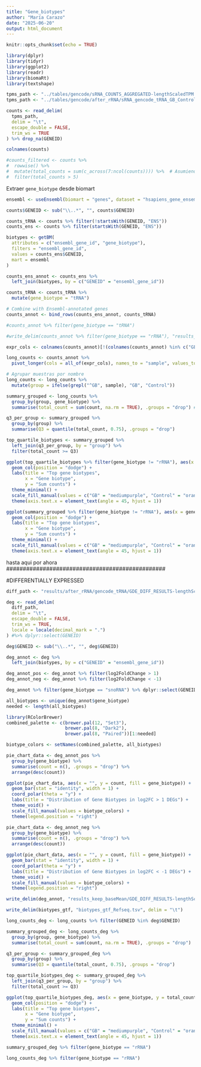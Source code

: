 ```yaml
---
title: "Gene_biotypes"
author: "María Carazo"
date: "2025-06-20"
output: html_document
---
```


```r
knitr::opts_chunk$set(echo = TRUE)
```


```r
library(dplyr)
library(tidyr)
library(ggplot2)
library(readr)
library(biomaRt)
library(textshape)
```

```r
tpms_path <- "../tables/gencode/sRNA_COUNTS_AGGREGATED-lengthScaledTPM.tab"
tpms_path <- "../tables/gencode/after_rRNA/sRNA_gencode_tRNA_GB_Control_COUNTS_AGGREGATED-lengthScaledTPM.tab"

counts <- read_delim(
  tpms_path, 
  delim = "\t", 
  escape_double = FALSE,
  trim_ws = TRUE
) %>% drop_na(GENEID)

colnames(counts)
```

```r
#counts_filtered <- counts %>%
#  rowwise() %>%
#  mutate(total_counts = sum(c_across(7:ncol(counts)))) %>%  # Asumiendo que las columnas 7+ son de counts
#  filter(total_counts > 5)
```


Extraer `gene_biotype` desde biomart
```r
ensembl <- useEnsembl(biomart = "genes", dataset = "hsapiens_gene_ensembl")  # humano; cambia a mouse si necesitas

counts$GENEID <- sub("\\..*", "", counts$GENEID)

counts_tRNA <- counts %>% filter(!startsWith(GENEID, "ENS"))
counts_ens <- counts %>% filter(startsWith(GENEID, "ENS"))

biotypes <- getBM(
  attributes = c("ensembl_gene_id", "gene_biotype"),
  filters = "ensembl_gene_id",
  values = counts_ens$GENEID,
  mart = ensembl
)
```

```r
counts_ens_annot <- counts_ens %>%
  left_join(biotypes, by = c("GENEID" = "ensembl_gene_id"))

counts_tRNA <- counts_tRNA %>%
  mutate(gene_biotype = "tRNA")

# Combine with Ensembl-annotated genes
counts_annot <- bind_rows(counts_ens_annot, counts_tRNA)

#counts_annot %>% filter(gene_biotype == "tRNA")
```

```r
#write_delim(counts_annot %>% filter(gene_biotype == "rRNA"), "results_refseq/rRNA_counts_refseq.tsv", delim = "\t")
```

```r
expr_cols <- colnames(counts_annot)[!(colnames(counts_annot) %in% c("GENEID", "GENENAME", "gene_biotype"))]

long_counts <- counts_annot %>%
  pivot_longer(cols = all_of(expr_cols), names_to = "sample", values_to = "count")

# Agrupar muestras por nombre
long_counts <- long_counts %>%
  mutate(group = ifelse(grepl("^GB", sample), "GB", "Control"))

summary_grouped <- long_counts %>%
  group_by(group, gene_biotype) %>%
  summarise(total_count = sum(count, na.rm = TRUE), .groups = "drop") #%>% filter(gene_biotype != "rRNA")

q3_per_group <- summary_grouped %>%
  group_by(group) %>%
  summarise(Q3 = quantile(total_count, 0.75), .groups = "drop")

top_quartile_biotypes <- summary_grouped %>%
  left_join(q3_per_group, by = "group") %>%
  filter(total_count >= Q3)
```

```r
ggplot(top_quartile_biotypes %>% filter(gene_biotype != "rRNA"), aes(x = gene_biotype, y = total_count, fill = group)) +
  geom_col(position = "dodge") +
  labs(title = "Top gene biotypes",
       x = "Gene biotype",
       y = "Sum counts") +
  theme_minimal() +
  scale_fill_manual(values = c("GB" = "mediumpurple", "Control" = "orange")) +
  theme(axis.text.x = element_text(angle = 45, hjust = 1))
```



```r
ggplot(summary_grouped %>% filter(gene_biotype != "rRNA"), aes(x = gene_biotype, y = total_count, fill = group)) +
  geom_col(position = "dodge") +
  labs(title = "Top gene biotypes",
       x = "Gene biotype",
       y = "Sum counts") +
  theme_minimal() +
  scale_fill_manual(values = c("GB" = "mediumpurple", "Control" = "orange")) +
  theme(axis.text.x = element_text(angle = 45, hjust = 1))
```

################################################
hasta aqui por ahora
################################################

#DIFFERENTIALLY EXPRESSED

```r
diff_path <- "results/after_rRNA/gencode_tRNA/GDE_DIFF_RESULTS-lengthScaledTPM_logFC_1_GB_vs_Control_FC-1.tsv"

deg <- read_delim(
  diff_path, 
  delim = "\t", 
  escape_double = FALSE,
  trim_ws = TRUE,
  locale = locale(decimal_mark = ".")
) #%>% dplyr::select(GENEID)

deg$GENEID <- sub("\\..*", "", deg$GENEID)
```

```r
deg_annot <- deg %>%
  left_join(biotypes, by = c("GENEID" = "ensembl_gene_id"))

deg_annot_pos <- deg_annot %>% filter(log2FoldChange > 1)
deg_annot_neg <- deg_annot %>% filter(log2FoldChange < -1)
```


```r
deg_annot %>% filter(gene_biotype == "snoRNA") %>% dplyr::select(GENEID)
```

```r
all_biotypes <- unique(deg_annot$gene_biotype)
needed <- length(all_biotypes)

library(RColorBrewer)
combined_palette <- c(brewer.pal(12, "Set3"),
                      brewer.pal(8, "Dark2"),
                      brewer.pal(8, "Paired"))[1:needed]

biotype_colors <- setNames(combined_palette, all_biotypes)

```

```r
pie_chart_data <- deg_annot_pos %>%
  group_by(gene_biotype) %>%
  summarise(count = n(), .groups = "drop") %>%
  arrange(desc(count))

ggplot(pie_chart_data, aes(x = "", y = count, fill = gene_biotype)) +
  geom_bar(stat = "identity", width = 1) +
  coord_polar(theta = "y") +
  labs(title = "Distribution of Gene Biotypes in log2FC > 1 DEGs") +
  theme_void() +
  scale_fill_manual(values = biotype_colors) +
  theme(legend.position = "right")
```
```r
pie_chart_data <- deg_annot_neg %>%
  group_by(gene_biotype) %>%
  summarise(count = n(), .groups = "drop") %>%
  arrange(desc(count))

ggplot(pie_chart_data, aes(x = "", y = count, fill = gene_biotype)) +
  geom_bar(stat = "identity", width = 1) +
  coord_polar(theta = "y") +
  labs(title = "Distribution of Gene Biotypes in log2FC < -1 DEGs") +
  theme_void() +
  scale_fill_manual(values = biotype_colors) +
  theme(legend.position = "right")
```

```r
write_delim(deg_annot, "results_keep_baseMean/GDE_DIFF_RESULTS-lengthScaledTPM_logFC_1_GB_vs_Control_NREADS-10_FC-1_annotated.tsv", delim = "\t")

write_delim(biotypes_gtf, "biotypes_gtf_Refseq.tsv", delim = "\t")
```



```r
long_counts_deg <- long_counts %>% filter(GENEID %in% deg$GENEID)
```


```r
summary_grouped_deg <- long_counts_deg %>%
  group_by(group, gene_biotype) %>%
  summarise(total_count = sum(count, na.rm = TRUE), .groups = "drop")

q3_per_group <- summary_grouped_deg %>%
  group_by(group) %>%
  summarise(Q3 = quantile(total_count, 0.75), .groups = "drop")

top_quartile_biotypes_deg <- summary_grouped_deg %>%
  left_join(q3_per_group, by = "group") %>%
  filter(total_count >= Q3)
```

```r
ggplot(top_quartile_biotypes_deg, aes(x = gene_biotype, y = total_count, fill = group)) +
  geom_col(position = "dodge") +
  labs(title = "Top gene biotypes",
       x = "Gene biotype",
       y = "Sum counts") +
  theme_minimal() +
  scale_fill_manual(values = c("GB" = "mediumpurple", "Control" = "orange")) +
  theme(axis.text.x = element_text(angle = 45, hjust = 1))
```

```r
summary_grouped_deg %>% filter(gene_biotype == "rRNA")
```

```r
long_counts_deg %>% filter(gene_biotype == "rRNA")
```

